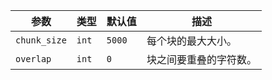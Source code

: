 | 参数 | 类型 | 默认值 | 描述 |
| --- | -------- | -------- | ----------- |
| `chunk_size` | `int` | `5000` | 每个块的最大大小。 |
| `overlap` | `int` | `0` | 块之间要重叠的字符数。 |